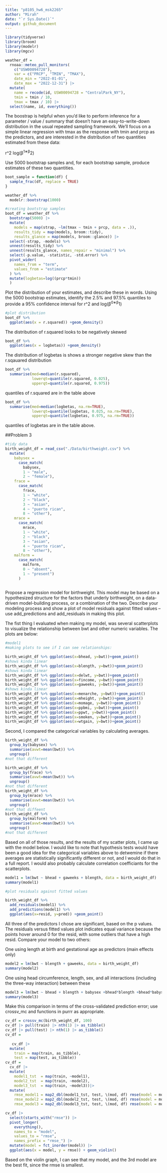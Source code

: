 ```yaml
---
title: "p8105_hw6_msk2265"
author: "Mirah"
date: "`r Sys.Date()`"
output: github_document
---
```


```r
library(tidyverse)
library(broom)
library(modelr)
library(mgcv)
```


```r
weather_df = 
  rnoaa::meteo_pull_monitors(
    c("USW00094728"),
    var = c("PRCP", "TMIN", "TMAX"), 
    date_min = "2022-01-01",
    date_max = "2022-12-31") |>
  mutate(
    name = recode(id, USW00094728 = "CentralPark_NY"),
    tmin = tmin / 10,
    tmax = tmax / 10) |>
  select(name, id, everything())

```


The boostrap is helpful when you’d like to perform inference for a parameter / value / summary that doesn’t have an easy-to-write-down distribution in the usual repeated sampling framework. We’ll focus on a simple linear regression with tmax as the response with tmin and prcp as the predictors, and are interested in the distribution of two quantities estimated from these data:

r^2
log(β^1∗β^2)

Use 5000 bootstrap samples and, for each bootstrap sample, produce estimates of these two quantities.
```r
boot_sample = function(df) {
  sample_frac(df, replace = TRUE)
}

```

```r
weather_df %>% 
  modelr::bootstrap(1000)
```


```r
#creating bootstrap samples
boot_df = weather_df %>% 
  bootstrap(5000) |> 
  mutate(
    models = map(strap, ~lm(tmax ~ tmin + prcp, data = .)),
    results_tidy = map(models, broom::tidy),
    results_glance = map(models, broom::glance)) |> 
  select(-strap, -models) %>% 
  unnest(results_tidy) %>% 
  unnest(results_glance, names_repair = "minimal") %>% 
  select(-p.value, -statistic, -std.error) %>% 
  pivot_wider(
    names_from = "term",
    values_from = "estimate"
  ) %>% 
  mutate(logbetas=log((prcp*tmin))
  )


```

Plot the distribution of your estimates, and describe these in words. Using the 5000 bootstrap estimates, identify the 2.5% and 97.5% quantiles to provide a 95% confidence interval for r^2
 and log(β^0∗β^1)
```r
#plot distribution
boot_df %>% 
  ggplot(aes(x = r.squared)) +geom_density()
```

The distribution of r.squared looks to be negatively skewed

```r
boot_df %>% 
  ggplot(aes(x = logbetas)) +geom_density()


```
The distribution of logbetas is shows a stronger negative skew than the r.sqauared distribution 
```r
boot_df %>% 
  summarise(med=median(r.squared),
            lowerqt=quantile(r.squared, 0.025),
            upperqt=quantile(r.squared, 0.975))
```
quantiles of r.squared are in the table above
```r
boot_df %>% 
  summarise(med=median(logbetas, na.rm=TRUE),
            lowerqt=quantile(logbetas, 0.025, na.rm=TRUE),
            upperqt=quantile(logbetas, 0.975, na.rm=TRUE))
```

quantiles of logbetas are in the table above.


##Problem 3
```r
#tidy data
birth_weight_df = read_csv("./Data/birthweight.csv") %>% 
  mutate(
    babysex = 
      case_match(
        babysex,
        1 ~ "male",
        2 ~ "female"),
    frace =
      case_match(
        frace,
        1 ~ "white",
        2 ~ "black",
        3 ~ "asian",
        4 ~ "puerto rican",
        8 ~ "other"),
    mrace =
      case_match(
        mrace,
        1 ~ "white",
        2 ~ "black",
        3 ~ "asian",
        4 ~ "puerto rican",
        8 ~ "other"),
    malform =
      case_match(
        malform,
        0 ~ "absent",
        1 ~ "present")
      )
      
```

Propose a regression model for birthweight. This model may be based on a hypothesized structure for the factors that underly birthweight, on a data-driven model-building process, or a combination of the two. Describe your modeling process and show a plot of model residuals against fitted values – use add_predictions and add_residuals in making this plot.

The fist thing I evaluated when making my model, was several scatterplots to visualize the relationship between bwt and other numeric variables. The plots are below:
```r
#model1
#making plots to see if I can see relationships:

birth_weight_df %>% ggplot(aes(x=bhead, y=bwt))+geom_point()
#shows kinda linear
birth_weight_df %>% ggplot(aes(x=blength, y=bwt))+geom_point()
#shows kinda linear
birth_weight_df %>% ggplot(aes(x=delwt, y=bwt))+geom_point()
birth_weight_df %>% ggplot(aes(x=fincome, y=bwt))+geom_point()
birth_weight_df %>% ggplot(aes(x=gaweeks, y=bwt))+geom_point()
#shows kinda linear
birth_weight_df %>% ggplot(aes(x=menarche, y=bwt))+geom_point()
birth_weight_df %>% ggplot(aes(x=mheight, y=bwt))+geom_point()
birth_weight_df %>% ggplot(aes(x=momage, y=bwt))+geom_point()
birth_weight_df %>% ggplot(aes(x=ppbmi, y=bwt))+geom_point()
birth_weight_df %>% ggplot(aes(x=ppwt, y=bwt))+geom_point()
birth_weight_df %>% ggplot(aes(x=smoken, y=bwt))+geom_point()
birth_weight_df %>% ggplot(aes(x=wtgain, y=bwt))+geom_point()
```
 
Second, I compared the categorical variables by calculating averages. 

```r
birth_weight_df %>% 
  group_by(babysex) %>% 
  summarise(avwt=mean(bwt)) %>% 
  ungroup()
#not that different

birth_weight_df %>% 
  group_by(frace) %>% 
  summarise(avwt=mean(bwt)) %>% 
  ungroup()
#not that different
birth_weight_df %>% 
  group_by(mrace) %>% 
  summarise(avwt=mean(bwt)) %>% 
  ungroup()
#not that diffeent
birth_weight_df %>% 
  group_by(malform) %>% 
  summarise(avwt=mean(bwt)) %>% 
  ungroup()
#not that different
```
Based on all of those results, and the results of my scatter plots, I came up with the model below. I would like to note that hypothesis tests would have been a good idea for the categorical variables above to detwemine if there averages are statistically significantly different or not, and I would do that in a full report. I would also probably calculate correlation coefficiants for the scatterplots. 


```r

model1 = lm(bwt ~ bhead + gaweeks + blength, data = birth_weight_df)
summary(model1)

#plot residuals against fitted values

birth_weight_df %>% 
  add_residuals(model1) %>% 
  add_predictions(model1) %>% 
  ggplot(aes(x=resid, y=pred)) +geom_point()
```
All three of the predictors I chose are significant, based on the p values. The residuals versus fitted values plot indicates equal variance because the points hover around 0 for the resid, with some outliers that have a high resid. 
Compare your model to two others:

One using length at birth and gestational age as predictors (main effects only)
```r
model2 = lm(bwt ~ blength + gaweeks, data = birth_weight_df)
summary(model2)
```

One using head circumference, length, sex, and all interactions (including the three-way interaction) between these
```r
model3 = lm(bwt ~ bhead + blength + babysex +bhead*blength +bhead*babysex +blength*babysex + bhead*blength*babysex , data = birth_weight_df)
summary(model3)
```

Make this comparison in terms of the cross-validated prediction error; use crossv_mc and functions in purrr as appropriate.

```r
cv_df = crossv_mc(birth_weight_df, 100)
cv_df |> pull(train) |> nth(1) |> as_tibble()
cv_df |> pull(test) |> nth(1) |> as_tibble()
cv_df =
 
   cv_df |> 
  mutate(
    train = map(train, as_tibble),
    test = map(test, as_tibble))
cv_df = 
  cv_df |> 
  mutate(
    model1_tst  = map(train, ~model1),
    model2_tst  = map(train, ~model2),
    model3_tst  = map(train, ~model3))|> 
  mutate(
    rmse_model1 = map2_dbl(model1_tst, test, \(mod, df) rmse(model = mod, data = df)),
    rmse_model2 = map2_dbl(model2_tst, test, \(mod, df) rmse(model = mod, data = df)),
    rmse_model3 = map2_dbl(model3_tst, test, \(mod, df) rmse(model = mod, data = df)))

cv_df |> 
  select(starts_with("rmse")) |> 
  pivot_longer(
    everything(),
    names_to = "model", 
    values_to = "rmse",
    names_prefix = "rmse_") |> 
  mutate(model = fct_inorder(model)) |> 
  ggplot(aes(x = model, y = rmse)) + geom_violin()
```

Based on the violin graph, I can see that my model, and the 3rd model are the best fit, since the rmse is smallest.
